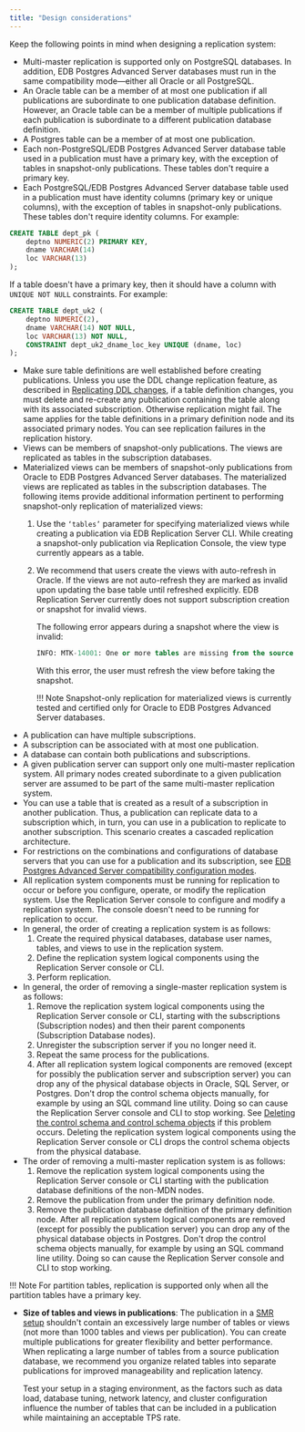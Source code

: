 ```yaml
---
title: "Design considerations"
---
```


<div id="design_considerations" class="registered_link"></div>

Keep the following points in mind when designing a replication system:

-   Multi-master replication is supported only on PostgreSQL databases. In addition, EDB Postgres Advanced Server databases must run in the same compatibility mode&mdash;either all Oracle or all PostgreSQL.
-   An Oracle table can be a member of at most one publication if all publications are subordinate to one publication database definition. However, an Oracle table can be a member of multiple publications if each publication is subordinate to a different publication database definition.
-   A Postgres table can be a member of at most one publication.
-   Each non-PostgreSQL/EDB Postgres Advanced Server database table used in a publication must have a primary key, with the exception of tables in snapshot-only publications. These tables don't require a primary key. 
-   Each PostgreSQL/EDB Postgres Advanced Server database table used in a publication must have identity columns (primary key or unique columns), with the exception of tables in snapshot-only publications. These tables don't require identity columns. For example:

   ```sql
   CREATE TABLE dept_pk (
	   deptno NUMERIC(2) PRIMARY KEY,
	   dname VARCHAR(14)
	   loc VARCHAR(13)
   );
   ```

   If a table doesn't have a primary key, then it should have a column with `UNIQUE NOT NULL` constraints. For example:

   ```sql
   CREATE TABLE dept_uk2 (
	   deptno NUMERIC(2),
	   dname VARCHAR(14) NOT NULL,
	   loc VARCHAR(13) NOT NULL,
	   CONSTRAINT dept_uk2_dname_loc_key UNIQUE (dname, loc)
   );
   ```

-   Make sure table definitions are well established before creating publications. Unless you use the DDL change replication feature, as described in [Replicating DDL changes](../../07_common_operations/08_replicating_ddl_changes/#replicating_ddl_changes), if a table definition changes, you must delete and re-create any publication containing the table along with its associated subscription. Otherwise replication might fail. The same applies for the table definitions in a primary definition node and its associated primary nodes. You can see replication failures in the replication history.
-   Views can be members of snapshot-only publications. The views are replicated as tables in the subscription databases.
-   Materialized views can be members of snapshot-only publications from Oracle to EDB Postgres Advanced Server databases. The materialized views are replicated as tables in the subscription databases. The following items provide additional information pertinent to performing snapshot-only replication of materialized views:
    1. Use the `‘tables’` parameter for specifying materialized views while creating a publication via EDB Replication Server CLI. While creating a snapshot-only publication via Replication Console, the view type currently appears as a table. 
    1. We recommend that users create the views with auto-refresh in Oracle. If the views are not auto-refresh they are marked as invalid upon updating the base table until refreshed explicitly. EDB Replication Server currently does not support subscription creation or snapshot for invalid views.
    
       The following error appears during a snapshot where the view is invalid:

       ```sql
       INFO: MTK-14001: One or more tables are missing from the source Oracle database.
       ```

       With this error, the user must refresh the view before taking the snapshot. 

       !!! Note
           Snapshot-only replication for materialized views is currently tested and certified only for Oracle to EDB Postgres Advanced Server databases.
-   A publication can have multiple subscriptions.
-   A subscription can be associated with at most one publication.
-   A database can contain both publications and subscriptions.
-   A given publication server can support only one multi-master replication system. All primary nodes created subordinate to a given publication server are assumed to be part of the same multi-master replication system.
-   You can use a table that is created as a result of a subscription in another publication. Thus, a publication can replicate data to a subscription which, in turn, you can use in a publication to replicate to another subscription. This scenario creates a cascaded replication architecture.
-   For restrictions on the combinations and configurations of database servers that you can use for a publication and its subscription, see [EDB Postgres Advanced Server compatibility configuration modes](/eprs/latest/01_introduction/04_permitted_conf_and_permutations/#edb-postgres-advanced-server-compatibility-configuration-modes).
-   All replication system components must be running for replication to occur or before you configure, operate, or modify the replication system. Use the Replication Server console to configure and modify a replication system. The console doesn't need to be running for replication to occur.
-   In general, the order of creating a replication system is as follows: 
    1.  Create the required physical databases, database user names, tables, and views to use in the replication system. 
    1.  Define the replication system logical components using the Replication Server console or CLI. 
    1.  Perform replication.
-   In general, the order of removing a single-master replication system is as follows: 
    1.  Remove the replication system logical components using the Replication Server console or CLI, starting with the subscriptions (Subscription nodes) and then their parent components (Subscription Database nodes). 
    1.  Unregister the subscription server if you no longer need it. 
    1.  Repeat the same process for the publications. 
    1.  After all replication system logical components are removed (except for possibly the publication server and subscription server) you can drop any of the physical database objects in Oracle, SQL Server, or Postgres. Don't drop the control schema objects manually, for example by using an SQL command line utility. Doing so can cause the Replication Server console and CLI to stop working. See [Deleting the control schema and control schema objects](../../10_appendix/02_resolving_problems/04_troubleshooting_areas/#deleting-the-control-schema-and-control-schema-objects) if this problem occurs. Deleting the replication system logical components using the Replication Server console or CLI drops the control schema objects from the physical database.
-   The order of removing a multi-master replication system is as follows: 
    1.  Remove the replication system logical components using the Replication Server console or CLI starting with the publication database definitions of the non-MDN nodes. 
    1.  Remove the publication from under the primary definition node. 
    1.  Remove the publication database definition of the primary definition node. 
     After all replication system logical components are removed (except for possibly the publication server) you can drop any of the physical database objects in Postgres. Don't drop the control schema objects manually, for example by using an SQL command line utility. Doing so can cause the Replication Server console and  CLI to stop working.

!!! Note
    For partition tables, replication is supported only when all the partition tables have a primary key.

-   **Size of tables and views in publications**: 
    The publication in a [SMR setup](../03_replication_server_components_and_architecture/02_logical_components/#replication-system-type-smrmmr) shouldn't contain an excessively large number of tables or views (not more than 1000 tables and views per publication). You can create multiple publications for greater flexibility and better performance. When replicating a large number of tables from a source publication database, we recommend you organize related tables into separate publications for improved manageability and replication latency. 

    Test your setup in a staging environment, as the factors such as data load, database tuning, network latency, and cluster configuration influence the number of tables that can be included in a publication while maintaining an acceptable TPS rate.